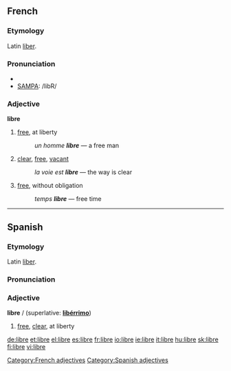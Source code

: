 {{see|LIBRE}}
==French==
===Etymology===
Latin [[liber]].

===Pronunciation===
*{{IPA|/libʀ/}}
*[[w:SAMPA|SAMPA]]: /libR/

===Adjective===
{{fr-infl-adj|sm=libre|sf=libre|pm=libres|pf=libres|smp=libʁ|sfp=libʁ|pmp=libʁ|pfp=libʁ}}
'''libre'''

# [[free]], at liberty
#:''un homme '''libre''''' — a free man
# [[clear]], [[free]], [[vacant]]
#:''la voie est '''libre''''' — the way is clear
# [[free]], without obligation
#:''temps '''libre''''' — free time

[[Category:French adjectives]]

----

==Spanish==
===Etymology===
Latin [[liber]].

===Pronunciation===
{{IPA|/ˈliβɾe/}}

===Adjective===
'''libre''' {{m}}/{{f}} (superlative: '''[[libérrimo]]''')

# [[free]], [[clear]], at liberty

[[Category:Spanish adjectives]]

[[de:libre]]
[[et:libre]]
[[el:libre]]
[[es:libre]]
[[fr:libre]]
[[io:libre]]
[[ie:libre]]
[[it:libre]]
[[hu:libre]]
[[sk:libre]]
[[fi:libre]]
[[vi:libre]]